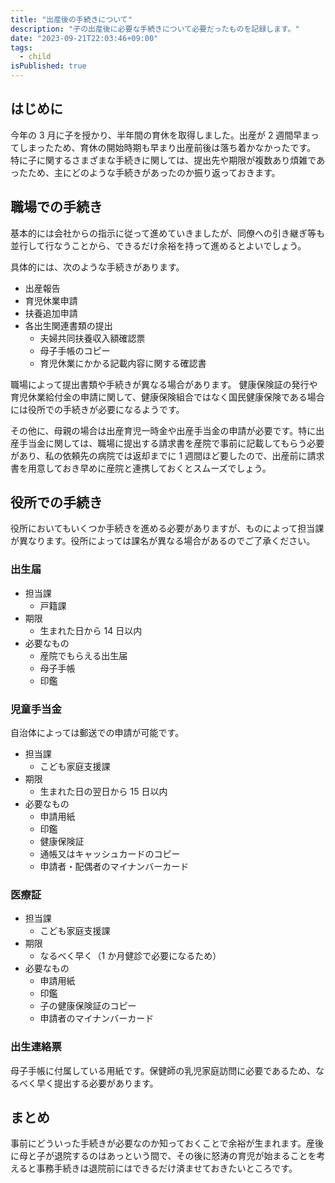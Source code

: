 ```yaml
---
title: "出産後の手続きについて"
description: "子の出産後に必要な手続きについて必要だったものを記録します。"
date: "2023-09-21T22:03:46+09:00"
tags:
  - child
isPublished: true
---
```


## はじめに

今年の 3 月に子を授かり、半年間の育休を取得しました。出産が 2 週間早まってしまったため、育休の開始時期も早まり出産前後は落ち着かなかったです。
特に子に関するさまざまな手続きに関しては、提出先や期限が複数あり煩雑であったため、主にどのような手続きがあったのか振り返っておきます。

## 職場での手続き

基本的には会社からの指示に従って進めていきましたが、同僚への引き継ぎ等も並行して行なうことから、できるだけ余裕を持って進めるとよいでしょう。

具体的には、次のような手続きがあります。

- 出産報告
- 育児休業申請
- 扶養追加申請
- 各出生関連書類の提出
  - 夫婦共同扶養収入額確認票
  - 母子手帳のコピー
  - 育児休業にかかる記載内容に関する確認書

職場によって提出書類や手続きが異なる場合があります。
健康保険証の発行や育児休業給付金の申請に関して、健康保険組合ではなく国民健康保険である場合には役所での手続きが必要になるようです。

その他に、母親の場合は出産育児一時金や出産手当金の申請が必要です。特に出産手当金に関しては、職場に提出する請求書を産院で事前に記載してもらう必要があり、私の依頼先の病院では返却までに 1 週間ほど要したので、出産前に請求書を用意しておき早めに産院と連携しておくとスムーズでしょう。

## 役所での手続き

役所においてもいくつか手続きを進める必要がありますが、ものによって担当課が異なります。役所によっては課名が異なる場合があるのでご了承ください。

### 出生届

- 担当課
  - 戸籍課
- 期限
  - 生まれた日から 14 日以内
- 必要なもの
  - 産院でもらえる出生届
  - 母子手帳
  - 印鑑

### 児童手当金

自治体によっては郵送での申請が可能です。

- 担当課
  - こども家庭支援課
- 期限
  - 生まれた日の翌日から 15 日以内
- 必要なもの
  - 申請用紙
  - 印鑑
  - 健康保険証
  - 通帳又はキャッシュカードのコピー
  - 申請者・配偶者のマイナンバーカード

### 医療証

- 担当課
  - こども家庭支援課
- 期限
  - なるべく早く（1 か月健診で必要になるため）
- 必要なもの
  - 申請用紙
  - 印鑑
  - 子の健康保険証のコピー
  - 申請者のマイナンバーカード

### 出生連絡票

母子手帳に付属している用紙です。保健師の乳児家庭訪問に必要であるため、なるべく早く提出する必要があります。

## まとめ

事前にどういった手続きが必要なのか知っておくことで余裕が生まれます。産後に母と子が退院するのはあっという間で、その後に怒涛の育児が始まることを考えると事務手続きは退院前にはできるだけ済ませておきたいところです。
